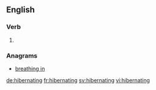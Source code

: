 ==English==

===Verb===
{{head|en|present participle}}

# {{present participle of|hibernate|lang=en|nocat=1}}

===Anagrams===
* [[breathing in#English|breathing in]]

[[de:hibernating]]
[[fr:hibernating]]
[[sv:hibernating]]
[[vi:hibernating]]
